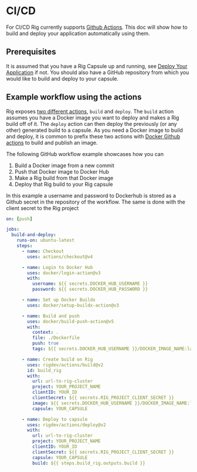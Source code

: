 # CI/CD

For CI/CD Rig currently supports [Github Actions](https://github.com/features/actions). This doc will show how to build and deploy your application automatically using them.

## Prerequisites

It is assumed that you have a Rig Capsule up and running, see [Deploy Your Application](/getting-started/first-capsule) if not. You should also have a GitHub repository from which you would like to build and deploy to your capsule.

## Example workflow using the actions

Rig exposes [two different actions](https://github.com/rigdev/actions), `build` and `deploy`. The `build` action assumes you have a Docker image you want to deploy and makes a Rig build off of it. The `deploy` action can then deploy the previously (or any other) generated build to a capsule.
As you need a Docker image to build and deploy, it is common to prefix these two actions with [Docker Github actions](https://docs.docker.com/build/ci/github-actions/) to build and publish an image.

The following GitHub workflow example showcases how you can

1. Build a Docker image from a new commit
2. Push that Docker image to Docker Hub
3. Make a Rig build from that Docker image
4. Deploy that Rig build to your Rig capsule

In this example a username and password to Dockerhub is stored as a Github secret in the repository of the workflow. The same is done with the client secret to the Rig project

```yaml
on: [push]

jobs:
  build-and-deploy:
    runs-on: ubuntu-latest
    steps:
      - name: Checkout
        uses: actions/checkout@v4

      - name: Login to Docker Hub
        uses: docker/login-action@v3
        with:
          username: ${{ secrets.DOCKER_HUB_USERNAME }}
          password: ${{ secrets.DOCKER_HUB_PASSWORD }}

      - name: Set up Docker Buildx
        uses: docker/setup-buildx-action@v3

      - name: Build and push
        uses: docker/build-push-action@v5
        with:
          context: .
          file: ./Dockerfile
          push: true
          tags: ${{ secrets.DOCKER_HUB_USERNAME }}/DOCKER_IMAGE_NAME:latest

      - name: Create build on Rig
        uses: rigdev/actions/build@v2
        id: build_rig
        with:
          url: url-to-rig-cluster
          project: YOUR_PROJECT_NAME
          clientID: YOUR_ID
          clientSecret: ${{ secrets.RIG_PROJECT_CLIENT_SECRET }}
          image: ${{ secrets.DOCKER_HUB_USERNAME }}/DOCKER_IMAGE_NAME:latest
          capsule: YOUR_CAPSULE

      - name: Deploy to capsule
        uses: rigdev/actions/deploy@v2
        with:
          url: url-to-rig-cluster
          project: YOUR_PROJECT_NAME
          clientID: YOUR_ID
          clientSecret: ${{ secrets.RIG_PROJECT_CLIENT_SECRET }}
          capsule: YOUR_CAPSULE
          build: ${{ steps.build_rig.outputs.build }}
```

